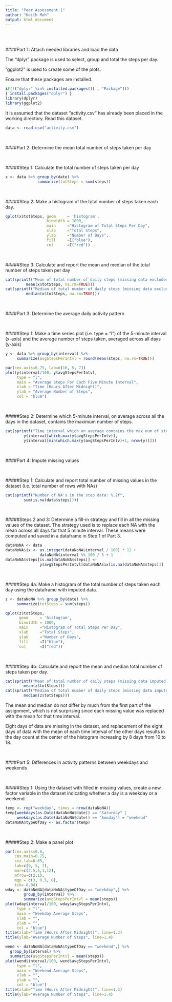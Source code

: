 ```yaml
---
title: "Peer Assessment 1"
author: "Keith Moh"
output: html_document
---
```


<br><br>

####Part 1: Attach needed libraries and load the data

The "dplyr" package is used to select, group and total the steps per day.

"ggplot2" is used to create some of the plots.

Ensure that these packages are installed.

```r
if(!("dplyr" %in% installed.packages()[ , "Package"]))
{ install.packages("dplyr") }
library(dplyr)
library(ggplot2)
```

It is assumed that the dataset "activity.csv" has already been placed in the working directory.  Read this dataset.

```r
data <- read.csv("activity.csv")
```

<br>

####Part 2: Determine the mean total number of steps taken per day

<br>

#####Step 1: Calculate the total number of steps taken per day

```r
x <- data %>% group_by(date) %>%
              summarize(totSteps = sum(steps))
```
<br>
  
#####Step 2: Make a histogram of the total number of steps taken each day.

```r
qplot(x$totSteps, geom     = 'histogram', 
                  binwidth = 1000, 
                  main     ="Histogram of Total Steps Per Day", 
                  xlab     ="Total Steps", 
                  ylab     ="Number of Days", 
                  fill     =I("blue"), 
                  col      =I("red"))
```
<br>

#####Step 3: Calculate and report the mean and median of the total number of steps taken per day

```r
cat(sprintf("Mean of total number of daily steps (missing data excluded): %.2f", 
         mean(x$totSteps, na.rm=TRUE)))
cat(sprintf("Median of total number of daily steps (missing data excluded): %.0f",
         median(x$totSteps, na.rm=TRUE)))
```

<br>

####Part 3: Determine the average daily activity pattern

<br>

#####Step 1: Make a time series plot (i.e. type = "l") of the 5-minute interval (x-axis) and the average number of steps taken, averaged across all days (y-axis)

```r
y <- data %>% group_by(interval) %>%
     summarize(avgStepsPerIntvl = round(mean(steps, na.rm=TRUE)))

par(cex.axis=0.75, lab=c(10, 5, 7))
plot(y$interval/100, y$avgStepsPerIntvl,
     type = "l",
     main = "Average Steps For Each Five Minute Interval",
     xlab = "Time (Hours After Midnight)",
     ylab = "Average Number of Steps",
     col = "blue")
```

<br>

#####Step 2: Determine which 5-minute interval, on average across all the days in the dataset, contains the maximum number of steps.

```r
cat(sprintf("Time interval which on average contains the max num of steps: %.0f - %.0f",
        y$interval[which.max(y$avgStepsPerIntv)],
        y$interval[min(which.max(y$avgStepsPerIntv)+1, nrow(y))]))
```

<br>

####Part 4: Impute missing values

<br>

#####Step 1: Calculate and report total number of missing values in the dataset (i.e. total number of rows with NAs)

```r
cat(sprintf("Number of NA's in the step data: %.2f",
        sum(is.na(data$steps))))
```

<br>

#####Steps 2 and 3: Determine a fill-in strategy and fill in all the missing values of the dataset.
The strategy used is to replace each NA with the mean across all days for that 5 minute interval.  These means were computed and saved in a dataframe in Step 1 of Part 3.

```r
dataNoNA <- data
dataNoNA$ix <- as.integer(dataNoNA$interval / 100) * 12 + 
               dataNoNA$interval %% 100 / 5 + 1
dataNoNA$steps[is.na(dataNoNA$steps)] <- 
               y$avgStepsPerIntvl[dataNoNA$ix[is.na(dataNoNA$steps)]]
```

<br>

#####Step 4a: Make a histogram of the total number of steps taken each day using the dataframe with imputed data.

```r
z <- dataNoNA %>% group_by(date) %>%
     summarize(totSteps = sum(steps))

qplot(z$totSteps, 
      geom     = 'histogram', 
      binwidth = 1000, 
      main     ="Histogram of Total Steps Per Day", 
      xlab     ="Total Steps", 
      ylab     ="Number of Days", 
      fill     =I("blue"), 
      col      =I("red"))
```

<br>

#####Step 4b: Calculate and report the mean and median total number of steps taken per day.
```r
cat(sprintf("Mean of total number of daily steps (missing data imputed): %.2f", 
        mean(z$totSteps)))
cat(sprintf("Median of total number of daily steps (missing data imputed): %.0f",
        median(z$totSteps)))
```

The mean and median do not differ by much from the first part of the assignment,
which is not surprising since each missing value was replaced with the mean for that time interval.

Eight days of data are missing in the dataset, and replacement of the eight days of data
with the mean of each time interval of the other days results in the day count 
at the center of the histogram increasing by 8 days from 10 to 18.

<br>

####Part 5: Differences in activity patterns between weekdays and weekends

<br>

#####Step 1: Using the dataset with filled in missing values, create a new factor variable in the dataset indicating whether a day is a weekday or a weekend.

```r
temp <- rep("weekday", times = nrow(dataNoNA))
temp[weekdays(as.Date(dataNoNA$date)) == "Saturday" | 
     weekdays(as.Date(dataNoNA$date)) == "Sunday"] = "weekend"
dataNoNA$typeOfDay <- as.factor(temp)
```

<br>

#####Step 2: Make a panel plot

```r
par(cex.axis=0.6, 
    cex.main=0.75, 
    cex.lab=0.65, 
    lab=c(9, 5, 7), 
    mar=c(2.5,5,1,12),
    mfrow=c(2,1),
    mgp = c(3, 0.5, 0),
    tck=-0.04)
wday <- dataNoNA[dataNoNA$typeOfDay == "weekday",] %>% 
        group_by(interval) %>%
        summarize(avgStepsPerIntvl = mean(steps))
plot(wday$interval/100, wday$avgStepsPerIntvl,
     type = "l",
     main = "Weekday Average Steps",
     xlab = "",
     ylab = "",
     col = "blue")
title(xlab="Time (Hours After Midnight)", line=1.3)
title(ylab="Average Number of Steps", line=1.4)

wend <- dataNoNA[dataNoNA$typeOfDay == "weekend",] %>% 
  group_by(interval) %>%
  summarize(avgStepsPerIntvl = mean(steps))
plot(wend$interval/100, wend$avgStepsPerIntvl,
     type = "l",
     main = "Weekend Average Steps",
     xlab = "",
     ylab = "",
     col = "blue")
title(xlab="Time (Hours After Midnight)", line=1.3)
title(ylab="Average Number of Steps", line=1.4)
```

